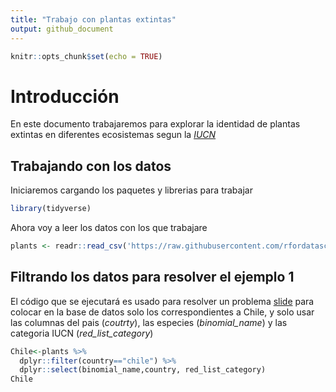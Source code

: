 ```yaml
---
title: "Trabajo con plantas extintas"
output: github_document
---
```


```r
knitr::opts_chunk$set(echo = TRUE)
```

# Introducción

En este documento trabajaremos para explorar la identidad de plantas extintas en diferentes ecosistemas segun la [*IUCN*](https://www.iucnredlist.org/)

## Trabajando con los datos

Iniciaremos cargando los paquetes y librerias para trabajar

```r
library(tidyverse)
```

Ahora voy a leer los datos con los que trabajare

```r
plants <- readr::read_csv('https://raw.githubusercontent.com/rfordatascience/tidytuesday/master/data/2020/2020-08-18/plants.csv')
```

## Filtrando los datos para resolver el ejemplo 1

El código que se ejecutará es usado para resolver un problema
[slide](https://rstudio.com/wp-content/uploads/2015/03/rmarkdown-spanish.pdf) 
para colocar en la base de datos solo los correspondientes a Chile, y solo usar las columnas del pais (*coutrty*), las especies (*binomial_name*) y las categoria IUCN (*red_list_category*)

```r
Chile<-plants %>%
  dplyr::filter(country=="chile") %>% 
  dplyr::select(binomial_name,country, red_list_category)
Chile
```

